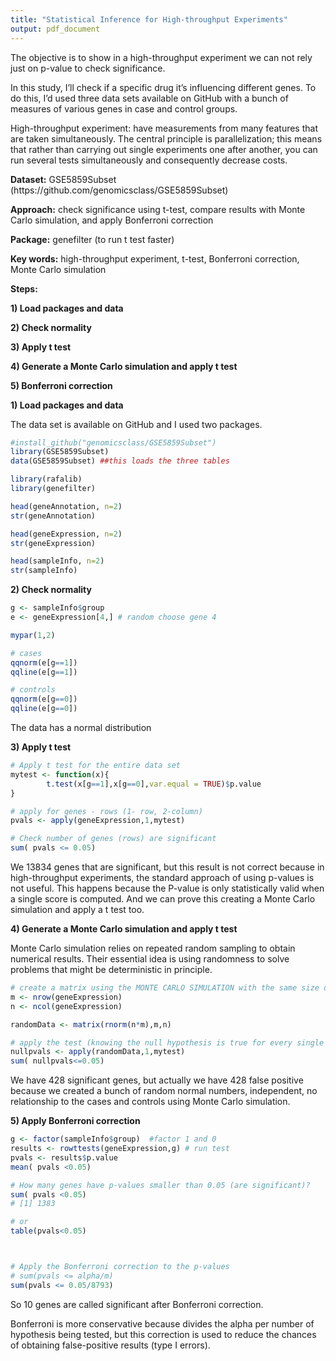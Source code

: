 ```yaml
---
title: "Statistical Inference for High-throughput Experiments"
output: pdf_document
---
```


The objective is to show in a high-throughput experiment we can not rely just on p-value to check significance. 

In this study, I'll check if a specific drug it's influencing different genes. To do this, I'd used three data sets available on GitHub with a bunch of measures of various genes in case and control groups.

High-throughput experiment: have measurements from many features that are taken simultaneously. The central principle is parallelization; this means that rather than carrying out single experiments one after another, you can run several tests simultaneously and consequently decrease costs.

\hspace*{1cm}

**Dataset:** GSE5859Subset (https://github.com/genomicsclass/GSE5859Subset)

**Approach:** check significance using t-test, compare results with Monte Carlo simulation, and apply Bonferroni correction

**Package:** genefilter (to run t test faster)

**Key words:** high-throughput experiment, t-test, Bonferroni correction, Monte Carlo simulation

\hspace*{2cm}
**Steps:**

**1) Load packages and data**

**2) Check normality**

**3) Apply t test**

**4) Generate a Monte Carlo simulation and apply t test**

**5) Bonferroni correction**


\hspace*{2cm}


**1) Load packages and data**

The data set is available on GitHub and I used two packages.

```r
#install_github("genomicsclass/GSE5859Subset")
library(GSE5859Subset)
data(GSE5859Subset) ##this loads the three tables

library(rafalib)
library(genefilter)

head(geneAnnotation, n=2)
str(geneAnnotation)

head(geneExpression, n=2)
str(geneExpression)

head(sampleInfo, n=2)
str(sampleInfo)

```


**2) Check normality**

```r
g <- sampleInfo$group
e <- geneExpression[4,] # random choose gene 4

mypar(1,2)

# cases
qqnorm(e[g==1])
qqline(e[g==1])

# controls
qqnorm(e[g==0])
qqline(e[g==0])

```
The data has a normal distribution


\hspace*{2cm}

**3) Apply t test**

```r

# Apply t test for the entire data set
mytest <- function(x){
        t.test(x[g==1],x[g==0],var.equal = TRUE)$p.value
}

# apply for genes - rows (1- row, 2-column)
pvals <- apply(geneExpression,1,mytest)

# Check number of genes (rows) are significant
sum( pvals <= 0.05)

```
We 13834 genes that are significant, but this result is not correct because in high-throughput experiments, the standard approach of using p-values is not useful. This happens because the P-value is only statistically valid when a single score is computed. And we can prove this creating a Monte Carlo simulation and apply a t test too.


\hspace*{2cm}

**4) Generate a Monte Carlo simulation and apply t test**

Monte Carlo simulation relies on repeated random sampling to obtain numerical results.
Their essential idea is using randomness to solve problems that might be deterministic
in principle.


```r
# create a matrix using the MONTE CARLO SIMULATION with the same size of geneExpression data set
m <- nrow(geneExpression)
n <- ncol(geneExpression)

randomData <- matrix(rnorm(n*m),m,n)

# apply the test (knowing the null hypothesis is true for every single feature)
nullpvals <- apply(randomData,1,mytest) 
sum( nullpvals<=0.05)

```

We have 428 significant genes, but actually we have 428 false positive because we created a bunch of random normal numbers, independent, no relationship to the cases and controls using Monte Carlo simulation.

\hspace*{2cm}

**5) Apply Bonferroni correction**

```r

g <- factor(sampleInfo$group)  #factor 1 and 0
results <- rowttests(geneExpression,g) # run test
pvals <- results$p.value
mean( pvals <0.05)

# How many genes have p-values smaller than 0.05 (are significant)?
sum( pvals <0.05)
# [1] 1383

# or
table(pvals<0.05)



# Apply the Bonferroni correction to the p-values 
# sum(pvals <= alpha/m)
sum(pvals <= 0.05/8793)

```

So 10 genes are called significant after Bonferroni correction.

Bonferroni is more conservative because divides the alpha per number of hypothesis being tested, but this correction is used to reduce the chances of obtaining false-positive results (type I errors).



